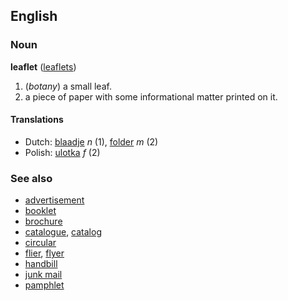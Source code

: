 ==English==
=== Noun ===
'''leaflet''' ([[leaflets]])

#(''botany'') a small leaf.
#a piece of paper with some informational matter printed on it.

====Translations====
*Dutch: [[blaadje]] ''n'' (1), [[folder]] ''m'' (2)
*Polish: [[ulotka]] ''f'' (2)

===See also===
*[[advertisement]]
*[[booklet]]
*[[brochure]]
*[[catalogue]], [[catalog]]
*[[circular]]
*[[flier]], [[flyer]]
*[[handbill]]
*[[junk mail]]
*[[pamphlet]]